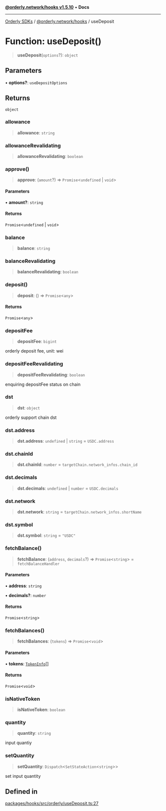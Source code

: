 [**@orderly.network/hooks v1.5.10**](/sdks/tech-doc/@orderly.network/hooks/README) • **Docs**

***

[Orderly SDKs](/sdks/tech-doc/packages) / [@orderly.network/hooks](/sdks/tech-doc/@orderly.network/hooks/README) / useDeposit

# Function: useDeposit()

> **useDeposit**(`options`?): `object`

## Parameters

• **options?**: `useDepositOptions`

## Returns

`object`

### allowance

> **allowance**: `string`

### allowanceRevalidating

> **allowanceRevalidating**: `boolean`

### approve()

> **approve**: (`amount`?) => `Promise`\<`undefined` \| `void`\>

#### Parameters

• **amount?**: `string`

#### Returns

`Promise`\<`undefined` \| `void`\>

### balance

> **balance**: `string`

### balanceRevalidating

> **balanceRevalidating**: `boolean`

### deposit()

> **deposit**: () => `Promise`\<`any`\>

#### Returns

`Promise`\<`any`\>

### depositFee

> **depositFee**: `bigint`

orderly deposit fee, unit: wei

### depositFeeRevalidating

> **depositFeeRevalidating**: `boolean`

enquiring depositFee status on chain

### dst

> **dst**: `object`

orderly support chain dst

### dst.address

> **dst.address**: `undefined` \| `string` = `USDC.address`

### dst.chainId

> **dst.chainId**: `number` = `targetChain.network_infos.chain_id`

### dst.decimals

> **dst.decimals**: `undefined` \| `number` = `USDC.decimals`

### dst.network

> **dst.network**: `string` = `targetChain.network_infos.shortName`

### dst.symbol

> **dst.symbol**: `string` = `"USDC"`

### fetchBalance()

> **fetchBalance**: (`address`, `decimals`?) => `Promise`\<`string`\> = `fetchBalanceHandler`

#### Parameters

• **address**: `string`

• **decimals?**: `number`

#### Returns

`Promise`\<`string`\>

### fetchBalances()

> **fetchBalances**: (`tokens`) => `Promise`\<`void`\>

#### Parameters

• **tokens**: [`TokenInfo`](/sdks/tech-doc/@orderly.network/types/namespaces/API/interfaces/TokenInfo)[]

#### Returns

`Promise`\<`void`\>

### isNativeToken

> **isNativeToken**: `boolean`

### quantity

> **quantity**: `string`

input quantiy

### setQuantity

> **setQuantity**: `Dispatch`\<`SetStateAction`\<`string`\>\>

set input quantity

## Defined in

[packages/hooks/src/orderly/useDeposit.ts:27](https://github.com/OrderlyNetwork/js-sdk/blob/554ae704783e3b83c40bb234a899e8f02987d9b6/packages/hooks/src/orderly/useDeposit.ts#L27)
